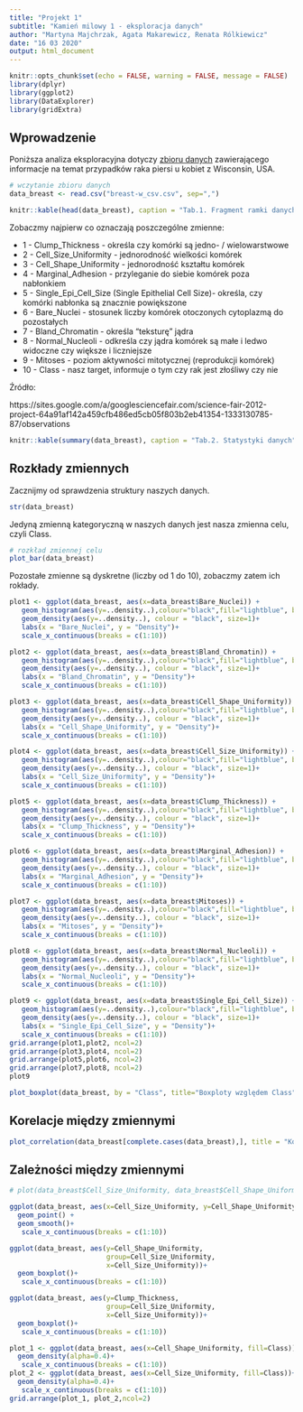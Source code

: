 ```yaml
---
title: "Projekt 1"
subtitle: "Kamień milowy 1 - eksploracja danych"
author: "Martyna Majchrzak, Agata Makarewicz, Renata Rólkiewicz"
date: "16 03 2020"
output: html_document
---
```


```r
knitr::opts_chunk$set(echo = FALSE, warning = FALSE, message = FALSE)
library(dplyr)
library(ggplot2)
library(DataExplorer)
library(gridExtra)
```

## Wprowadzenie 

Poniższa analiza eksploracyjna dotyczy [zbioru danych](https://datahub.io/machine-learning/breast-w#data-cl) zawierającego informacje na temat przypadków raka piersi u kobiet z Wisconsin, USA.

```r
# wczytanie zbioru danych 
data_breast <- read.csv("breast-w_csv.csv", sep=",")

knitr::kable(head(data_breast), caption = "Tab.1. Fragment ramki danych")
```

Zobaczmy najpierw co oznaczają poszczególne zmienne:

- 1 - Clump_Thickness	- określa czy komórki są jedno- / wielowarstwowe	
- 2 - Cell_Size_Uniformity - jednorodność wielkości komórek
- 3 - Cell_Shape_Uniformity	- jednorodność kształtu komórek
- 4 - Marginal_Adhesion	- przyleganie do siebie komórek poza nabłonkiem	
- 5 - Single_Epi_Cell_Size (Single Epithelial Cell Size)- określa, czy komórki nabłonka są znacznie powiększone
- 6 - Bare_Nuclei	- stosunek liczby komórek otoczonych cytoplazmą do pozostałych
- 7 - Bland_Chromatin	-	określa "teksturę" jądra
- 8 - Normal_Nucleoli	- odkreśla czy jądra komórek są małe i ledwo widoczne czy większe i liczniejsze
- 9 - Mitoses -	poziom aktywności mitotycznej (reprodukcji komórek)
- 10 - Class - nasz target, informuje o tym czy rak jest złośliwy czy nie

Źródło:

https://sites.google.com/a/googlesciencefair.com/science-fair-2012-project-64a91af142a459cfb486ed5cb05f803b2eb41354-1333130785-87/observations

```r
knitr::kable(summary(data_breast), caption = "Tab.2. Statystyki danych")
```

## Rozkłady zmiennych

Zacznijmy od sprawdzenia struktury naszych danych. 

```r
str(data_breast)
```

Jedyną zmienną kategoryczną w naszych danych jest nasza zmienna celu, czyli Class.

```r
# rozkład zmiennej celu
plot_bar(data_breast)
```

Pozostałe zmienne są dyskretne (liczby od 1 do 10), zobaczmy zatem ich rokłady.

```r

plot1 <- ggplot(data_breast, aes(x=data_breast$Bare_Nuclei)) +
   geom_histogram(aes(y=..density..),colour="black",fill="lightblue", bins=10) +
   geom_density(aes(y=..density..), colour = "black", size=1)+
   labs(x = "Bare_Nuclei", y = "Density")+
   scale_x_continuous(breaks = c(1:10))

plot2 <- ggplot(data_breast, aes(x=data_breast$Bland_Chromatin)) +
   geom_histogram(aes(y=..density..),colour="black",fill="lightblue", bins=10) +
   geom_density(aes(y=..density..), colour = "black", size=1)+
   labs(x = "Bland_Chromatin", y = "Density")+
   scale_x_continuous(breaks = c(1:10))

plot3 <- ggplot(data_breast, aes(x=data_breast$Cell_Shape_Uniformity)) +
   geom_histogram(aes(y=..density..),colour="black",fill="lightblue", bins=10) +
   geom_density(aes(y=..density..), colour = "black", size=1)+
   labs(x = "Cell_Shape_Uniformity", y = "Density")+
   scale_x_continuous(breaks = c(1:10))

plot4 <- ggplot(data_breast, aes(x=data_breast$Cell_Size_Uniformity)) +
   geom_histogram(aes(y=..density..),colour="black",fill="lightblue", bins=10) +
   geom_density(aes(y=..density..), colour = "black", size=1)+
   labs(x = "Cell_Size_Uniformity", y = "Density")+
   scale_x_continuous(breaks = c(1:10))

plot5 <- ggplot(data_breast, aes(x=data_breast$Clump_Thickness)) +
   geom_histogram(aes(y=..density..),colour="black",fill="lightblue", bins=10) +
   geom_density(aes(y=..density..), colour = "black", size=1)+
   labs(x = "Clump_Thickness", y = "Density")+
   scale_x_continuous(breaks = c(1:10))

plot6 <- ggplot(data_breast, aes(x=data_breast$Marginal_Adhesion)) +
   geom_histogram(aes(y=..density..),colour="black",fill="lightblue", bins=10) +
   geom_density(aes(y=..density..), colour = "black", size=1)+
   labs(x = "Marginal_Adhesion", y = "Density")+
   scale_x_continuous(breaks = c(1:10))

plot7 <- ggplot(data_breast, aes(x=data_breast$Mitoses)) +
   geom_histogram(aes(y=..density..),colour="black",fill="lightblue", bins=10) +
   geom_density(aes(y=..density..), colour = "black", size=1)+
   labs(x = "Mitoses", y = "Density")+
   scale_x_continuous(breaks = c(1:10))

plot8 <- ggplot(data_breast, aes(x=data_breast$Normal_Nucleoli)) +
   geom_histogram(aes(y=..density..),colour="black",fill="lightblue", bins=10) +
   geom_density(aes(y=..density..), colour = "black", size=1)+
   labs(x = "Normal_Nucleoli", y = "Density")+
   scale_x_continuous(breaks = c(1:10))

plot9 <- ggplot(data_breast, aes(x=data_breast$Single_Epi_Cell_Size)) +
   geom_histogram(aes(y=..density..),colour="black",fill="lightblue", bins=10) +
   geom_density(aes(y=..density..), colour = "black", size=1)+
   labs(x = "Single_Epi_Cell_Size", y = "Density")+
   scale_x_continuous(breaks = c(1:10))
grid.arrange(plot1,plot2, ncol=2)
grid.arrange(plot3,plot4, ncol=2)
grid.arrange(plot5,plot6, ncol=2)
grid.arrange(plot7,plot8, ncol=2)
plot9

```

```r
plot_boxplot(data_breast, by = "Class", title="Boxploty względem Class", ncol = 3)
```

## Korelacje między zmiennymi 

```r
plot_correlation(data_breast[complete.cases(data_breast),], title = "Korelacje między zmiennymi")

```

## Zależności między zmiennymi 

```r
# plot(data_breast$Cell_Size_Uniformity, data_breast$Cell_Shape_Uniformity, main = "", ylab = "Size", xlab = "Shape")

ggplot(data_breast, aes(x=Cell_Size_Uniformity, y=Cell_Shape_Uniformity)) +
  geom_point() +
  geom_smooth()+
   scale_x_continuous(breaks = c(1:10))

ggplot(data_breast, aes(y=Cell_Shape_Uniformity,
                        group=Cell_Size_Uniformity,
                        x=Cell_Size_Uniformity))+
  geom_boxplot()+
   scale_x_continuous(breaks = c(1:10))

ggplot(data_breast, aes(y=Clump_Thickness,
                        group=Cell_Size_Uniformity,
                        x=Cell_Size_Uniformity))+
  geom_boxplot()+
   scale_x_continuous(breaks = c(1:10))
```

```r
plot_1 <- ggplot(data_breast, aes(x=Cell_Shape_Uniformity, fill=Class))+
  geom_density(alpha=0.4)+
   scale_x_continuous(breaks = c(1:10))
plot_2 <- ggplot(data_breast, aes(x=Cell_Size_Uniformity, fill=Class))+
  geom_density(alpha=0.4)+
   scale_x_continuous(breaks = c(1:10))
grid.arrange(plot_1, plot_2,ncol=2)

```
